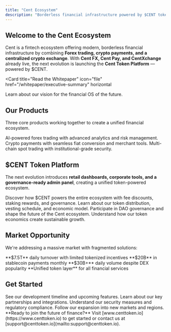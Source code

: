 ```yaml
---
title: "Cent Ecosystem"
description: "Borderless financial infrastructure powered by $CENT token"
---
```


## Welcome to the Cent Ecosystem

Cent is a fintech ecosystem offering modern, borderless financial infrastructure by combining **Forex trading, crypto payments, and a centralized crypto exchange**. With **Cent FX, Cent Pay, and CentXchange** already live, the next evolution is launching the **Cent Token Platform** — powered by $CENT.

<Card
  title="Read the Whitepaper"
  icon="file"
  href="/whitepaper/executive-summary"
  horizontal
>
  Learn about our vision for the financial OS of the future.
</Card>

## Our Products

Three core products working together to create a unified financial ecosystem.

<CardGroup cols={3}>
  <Card title="Cent FX" icon="chart-simple" href="/products/cent-fx">
    AI-powered forex trading with advanced analytics and risk management.
  </Card>
  <Card title="Cent Pay" icon="credit-card" href="/products/cent-pay">
    Crypto payments with seamless fiat conversion and merchant tools.
  </Card>
  <Card
    title="CentXchange"
    icon="arrow-right-arrow-left"
    href="/products/centxchange"
  >
    Multi-chain spot trading with institutional-grade security.
  </Card>
</CardGroup>

## $CENT Token Platform

The next evolution introduces **retail dashboards, corporate tools, and a governance-ready admin panel**, creating a unified token-powered ecosystem.

<CardGroup cols={2}>
  <Card title="Token Utility" icon="file-contract" href="/token/token-utility">
    Discover how $CENT powers the entire ecosystem with fee discounts, staking
    rewards, and governance.
  </Card>
  <Card title="Tokenomics" icon="coins" href="/token/tokenomics">
    Learn about our token distribution, vesting schedule, and economic model.
  </Card>
  <Card title="Governance" icon="check" href="/token/governance-dao">
    Participate in DAO governance and shape the future of the Cent ecosystem.
  </Card>
  <Card
    title="Ecosystem Flywheel"
    icon="repeat"
    href="/token/ecosystem-flywheel"
  >
    Understand how our token economics create sustainable growth.
  </Card>
</CardGroup>

## Market Opportunity

We're addressing a massive market with fragmented solutions:

<Columns cols={2}>
  <Card title="Forex Market" icon="globe">
    **$7.5T** daily turnover with limited tokenized incentives
  </Card>
  <Card title="Crypto Payments" icon="credit-card">
    **$20B** in stablecoin payments monthly
  </Card>
  <Card title="Centralized Exchanges" icon="hexagon-nodes">
    **$30B+** daily volume despite DEX popularity
  </Card>
  <Card title="Our Solution" icon="puzzle">
    **Unified token layer** for all financial services
  </Card>
</Columns>

## Get Started

<CardGroup cols={2}>
  <Card title="Product Roadmap" icon="road" href="/roadmap/product-roadmap">
    See our development timeline and upcoming features.
  </Card>
  <Card
    title="Strategic Partnerships"
    icon="handshake"
    href="/roadmap/strategic-partnerships"
  >
    Learn about our key partnerships and integrations.
  </Card>
  <Card
    title="Security & Compliance"
    icon="shield"
    href="/roadmap/security-compliance"
  >
    Understand our security measures and regulatory compliance.
  </Card>
  <Card title="Global Expansion" icon="globe" href="/roadmap/global-expansion">
    Follow our expansion into new markets and regions.
  </Card>
</CardGroup>

<Note>
  **Ready to join the future of finance?** Visit
  [www.centtoken.io](https://www.centtoken.io) to get started or contact us at
  [support@centtoken.io](mailto:support@centtoken.io).
</Note>

